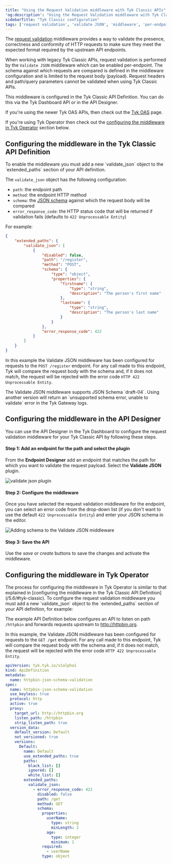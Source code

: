 ```yaml
---
title: "Using the Request Validation middleware with Tyk Classic APIs"
'og:description': "Using the Request Validation middleware with Tyk Classic APIs"
sidebarTitle: "Tyk Classic configuration"
tags: ['request validation', 'validate JSON', 'middleware', 'per-endpoint', 'Tyk Classic', 'Tyk Classic API']
---
```


The [request validation](/5.6/product-stack/tyk-gateway/middleware/validate-request-middleware) middleware provides a way to validate the presence, correctness and conformity of HTTP requests to make sure they meet the expected format required by the upstream API endpoints.

When working with legacy Tyk Classic APIs, request validation is performed by the `Validate JSON` middleware which can be enabled per-endpoint. The schema against which requests are compared is defined in the middleware configuration and is limited to the request body (payload). Request headers and path/query parameters cannot be validated when using Tyk Classic APIs.

This middleware is configured in the Tyk Classic API Definition. You can do this via the Tyk Dashboard API or in the API Designer.

If you're using the newer Tyk OAS APIs, then check out the [Tyk OAS](/5.6/product-stack/tyk-gateway/middleware/validate-request-tyk-oas) page.

If you're using Tyk Operator then check out the [configuring the middleware in Tyk Operator](/5.6/#tyk-operator) section below.

<h2 id="tyk-classic">Configuring the middleware in the Tyk Classic API Definition</h2>
To enable the middleware you must add a new `validate_json` object to the `extended_paths` section of your API definition.

The `validate_json` object has the following configuration:
- `path`: the endpoint path
- `method`: the endpoint HTTP method
- `schema`: the [JSON schema](https://json-schema.org/understanding-json-schema/basics) against which the request body will be compared
- `error_response_code`: the HTTP status code that will be returned if validation fails (defaults to `422 Unprocessable Entity`)

For example:
```json  {linenos=true, linenostart=1}
{
    "extended_paths": {
        "validate_json": [
            {
                "disabled": false,
                "path": "/register",
                "method": "POST",
                "schema": {
                    "type": "object",
                    "properties": {
                        "firstname": {
                            "type": "string",
                            "description": "The person's first name"
                        },
                        "lastname": {
                            "type": "string",
                            "description": "The person's last name"
                        }
                    }
                },
                "error_response_code": 422
            }
        ]
    }
}
```

In this example the Validate JSON middleware has been configured for requests to the `POST /register` endpoint. For any call made to this endpoint, Tyk will compare the request body with the schema and, if it does not match, the request will be rejected with the error code `HTTP 422 Unprocessable Entity`.


<Note>
The Validate JSON middleware supports JSON Schema `draft-04`. Using another version will return an `unsupported schema error, unable to validate` error in the Tyk Gateway logs.
</Note>


## Configuring the middleware in the API Designer

You can use the API Designer in the Tyk Dashboard to configure the request validation middleware for your Tyk Classic API by following these steps.

#### Step 1: Add an endpoint for the path and select the plugin

From the **Endpoint Designer** add an endpoint that matches the path for which you want to validate the request payload. Select the **Validate JSON** plugin.

<img src="/img/2.10/validate_json.png" alt="validate json plugin" />

#### Step 2: Configure the middleware

Once you have selected the request validation middleware for the endpoint, you can select an error code from the drop-down list (if you don't want to use the default `422 Unprocessable Entity`) and enter your JSON schema in the editor.

<img src="/img/dashboard/endpoint-designer/validate-json-schema.png" alt="Adding schema to the Validate JSON middleware" />

#### Step 3: Save the API

Use the *save* or *create* buttons to save the changes and activate the middleware.

<h2 id="tyk-operator">Configuring the middleware in Tyk Operator</h2>
The process for configuring the middleware in Tyk Operator is similar to that explained in [configuring the middleware in the Tyk Classic API Definition](/5.6/#tyk-classic). To configure the request validation middleware you must add a new `validate_json` object to the `extended_paths` section of your API definition, for example:

The example API Definition below configures an API to listen on path `/httpbin` and forwards requests upstream to http://httpbin.org.

In this example, the Validate JSON middleware has been configured for requests to the `GET /get` endpoint. For any call made to this endpoint, Tyk will compare the request body with the schema and, if it does not match, the request will be rejected with the error code `HTTP 422 Unprocessable Entity`.

```yaml  {linenos=true, linenostart=1, hl_lines=["26-41"]}
apiVersion: tyk.tyk.io/v1alpha1
kind: ApiDefinition
metadata:
  name: httpbin-json-schema-validation
spec:
  name: httpbin-json-schema-validation
  use_keyless: true
  protocol: http
  active: true
  proxy:
    target_url: http://httpbin.org
    listen_path: /httpbin
    strip_listen_path: true
  version_data:
    default_version: Default
    not_versioned: true
    versions:
      Default:
        name: Default
        use_extended_paths: true
        paths:
          black_list: []
          ignored: []
          white_list: []
        extended_paths:
          validate_json:
            - error_response_code: 422
              disabled: false
              path: /get
              method: GET
              schema:
                properties:
                  userName:
                    type: string
                    minLength: 2
                  age:
                    type: integer
                    minimum: 1
                required:
                  - userName
                type: object
```

